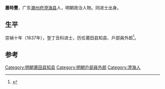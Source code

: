 '''蕭時豐'''，广东[[潮州府|潮州府]][[澄海县|澄海县]]人，明朝政治人物。同进士出身。

==生平==
崇禎十年（1637年），登丁丑科进士，历任莆田县知县、戶部員外郎<ref>{{cite news|title=明朝潮州府文进士名录|url=http://zt.czonline.net/2010wenhua/txcr/chaorendongtai/kejiao/2010-12-02/31625.html|accessdate=2013-08-07|newspaper=潮州热线|archive-url=https://web.archive.org/web/20131004220414/http://zt.czonline.net/2010wenhua/txcr/chaorendongtai/kejiao/2010-12-02/31625.html|archive-date=2013-10-04|dead-url=yes}}</ref>。

==参考==
{{reflist}}

{{start box}}
{{s-off}}
{{s-before|[[楊兆儀|楊兆儀]]<br>}}
{{s-title|明朝莆田县知县|崇祯年間}}
{{s-after|[[金溁|金溁]]<br>}}
{{end box}}

{{明朝人物小作品}}
{{崇禎十年丁丑科殿試金榜}}
{{DEFAULTSORT:Xiao肖}}
[[Category:明朝莆田县知县|Category:明朝莆田县知县]]
[[Category:明朝戶部員外郎|Category:明朝戶部員外郎]]
[[Category:澄海人|Category:澄海人]]